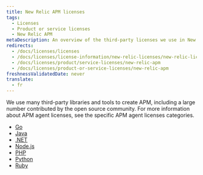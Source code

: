 ```yaml
---
title: New Relic APM licenses
tags:
  - Licenses
  - Product or service licenses
  - New Relic APM
metaDescription: An overview of the third-party licenses we use in New Relic APM.
redirects:
  - /docs/licenses/licenses
  - /docs/licenses/license-information/new-relic-licenses/new-relic-licenses
  - /docs/licenses/product/service-licenses/new-relic-apm
  - /docs/licenses/product-or-service-licenses/new-relic-apm
freshnessValidatedDate: never
translate:
  - fr
---
```


We use many third-party libraries and tools to create APM, including a large number contributed by the open source community. For more information about APM agent licenses, see the specific APM agent licenses categories.

* [Go](/docs/licenses/product-or-service-licenses/new-relic-apm/go-agent-licenses/)
* [Java](/docs/licenses/product-or-service-licenses/new-relic-apm/java-agent-licenses/)
* [.NET](/docs/licenses/product-or-service-licenses/new-relic-apm/net-agent-licenses/)
* [Node.js](/docs/licenses/product-or-service-licenses/new-relic-apm/nodejs-agent-licenses/)
* [PHP](/docs/licenses/product-or-service-licenses/new-relic-apm/php-agent-licenses/)
* [Python](/docs/licenses/product-or-service-licenses/new-relic-apm/python-agent-licenses/)
* [Ruby](/docs/licenses/product-or-service-licenses/new-relic-apm/ruby-agent-licenses/)

